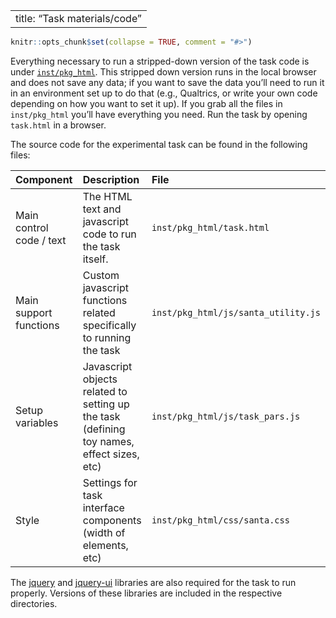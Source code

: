 
---
title: "Task materials/code"
---

```r
knitr::opts_chunk$set(collapse = TRUE, comment = "#>")
```


Everything necessary to run a stripped-down version of the task code is under [`inst/pkg_html`](https://github.com/richarddmorey/Morey_Hoekstra_StatCognition/tree/master/inst/pkg_html/). This stripped down version runs in the local browser and does not save any data; if you want to save the data you'll need to run it in an environment set up to do that (e.g., Qualtrics, or write your own code depending on how you want to set it up). If you grab all the files in `inst/pkg_html` you'll have everything you need. Run the task by opening  `task.html` in a browser.

The source code for the experimental task can be found in the following files:

| Component  | Description  | File  |
|:--|:--|:--|
| Main control code / text | The HTML text and javascript code to run the task itself.  | `inst/pkg_html/task.html`   |
| Main support functions  | Custom javascript functions related specifically to running the task  | `inst/pkg_html/js/santa_utility.js`  |
| Setup variables  | Javascript objects related to setting up the task (defining toy names, effect sizes, etc)  | `inst/pkg_html/js/task_pars.js`  |
| Style | Settings for task interface components (width of elements, etc) | `inst/pkg_html/css/santa.css` |

The [jquery](https://jquery.com/) and [jquery-ui](https://jqueryui.com/) libraries are also required for the task to run properly. Versions of these libraries are included in the respective directories.


